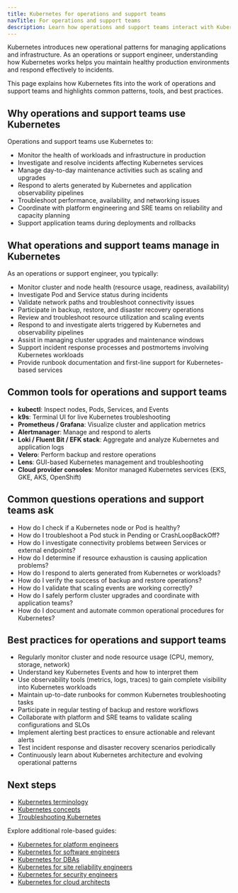 ```yaml
---
title: Kubernetes for operations and support teams
navTitle: For operations and support teams
description: Learn how operations and support teams interact with Kubernetes to monitor, maintain, and troubleshoot production environments.
---
```


Kubernetes introduces new operational patterns for managing applications and infrastructure. As an operations or support engineer, understanding how Kubernetes works helps you maintain healthy production environments and respond effectively to incidents.

This page explains how Kubernetes fits into the work of operations and support teams and highlights common patterns, tools, and best practices.

## Why operations and support teams use Kubernetes

Operations and support teams use Kubernetes to:

- Monitor the health of workloads and infrastructure in production
- Investigate and resolve incidents affecting Kubernetes services
- Manage day-to-day maintenance activities such as scaling and upgrades
- Respond to alerts generated by Kubernetes and application observability pipelines
- Troubleshoot performance, availability, and networking issues
- Coordinate with platform engineering and SRE teams on reliability and capacity planning
- Support application teams during deployments and rollbacks

## What operations and support teams manage in Kubernetes

As an operations or support engineer, you typically:

- Monitor cluster and node health (resource usage, readiness, availability)
- Investigate Pod and Service status during incidents
- Validate network paths and troubleshoot connectivity issues
- Participate in backup, restore, and disaster recovery operations
- Review and troubleshoot resource utilization and scaling events
- Respond to and investigate alerts triggered by Kubernetes and observability pipelines
- Assist in managing cluster upgrades and maintenance windows
- Support incident response processes and postmortems involving Kubernetes workloads
- Provide runbook documentation and first-line support for Kubernetes-based services

## Common tools for operations and support teams

- **kubectl**: Inspect nodes, Pods, Services, and Events
- **k9s**: Terminal UI for live Kubernetes troubleshooting
- **Prometheus / Grafana**: Visualize cluster and application metrics
- **Alertmanager**: Manage and respond to alerts
- **Loki / Fluent Bit / EFK stack**: Aggregate and analyze Kubernetes and application logs
- **Velero**: Perform backup and restore operations
- **Lens**: GUI-based Kubernetes management and troubleshooting
- **Cloud provider consoles**: Monitor managed Kubernetes services (EKS, GKE, AKS, OpenShift)

## Common questions operations and support teams ask

- How do I check if a Kubernetes node or Pod is healthy?
- How do I troubleshoot a Pod stuck in Pending or CrashLoopBackOff?
- How do I investigate connectivity problems between Services or external endpoints?
- How do I determine if resource exhaustion is causing application problems?
- How do I respond to alerts generated from Kubernetes or workloads?
- How do I verify the success of backup and restore operations?
- How do I validate that scaling events are working correctly?
- How do I safely perform cluster upgrades and coordinate with application teams?
- How do I document and automate common operational procedures for Kubernetes?

## Best practices for operations and support teams

- Regularly monitor cluster and node resource usage (CPU, memory, storage, network)
- Understand key Kubernetes Events and how to interpret them
- Use observability tools (metrics, logs, traces) to gain complete visibility into Kubernetes workloads
- Maintain up-to-date runbooks for common Kubernetes troubleshooting tasks
- Participate in regular testing of backup and restore workflows
- Collaborate with platform and SRE teams to validate scaling configurations and SLOs
- Implement alerting best practices to ensure actionable and relevant alerts
- Test incident response and disaster recovery scenarios periodically
- Continuously learn about Kubernetes architecture and evolving operational patterns

## Next steps

- [Kubernetes terminology](./terminology)
- [Kubernetes concepts](./kubernetes-concepts)
- [Troubleshooting Kubernetes](./how-to/troubleshooting-on-kubernetes)

Explore additional role-based guides:

- [Kubernetes for platform engineers](./platform-engineers)
- [Kubernetes for software engineers](./software-engineers)
- [Kubernetes for DBAs](./dbas)
- [Kubernetes for site reliability engineers](./sres)
- [Kubernetes for security engineers](./security-engineers)
- [Kubernetes for cloud architects](./cloud-architects)
